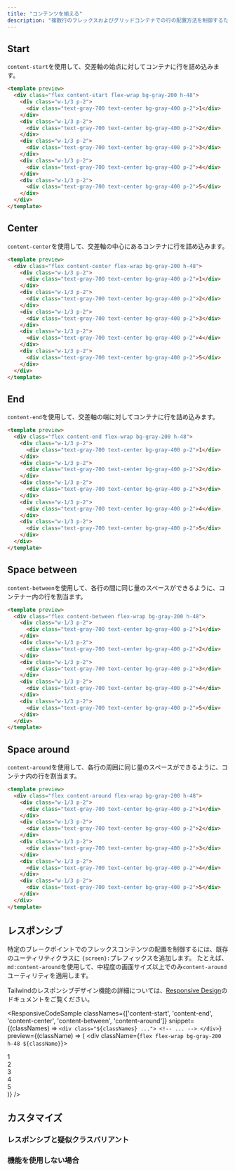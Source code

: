 ```yaml
---
title: "コンテンツを揃える"
description: "複数行のフレックスおよびグリッドコンテナでの行の配置方法を制御するためのユーティリティ。"
---
```




## Start

`content-start`を使用して、交差軸の始点に対してコンテナに行を詰め込みます。

```html
<template preview>
  <div class="flex content-start flex-wrap bg-gray-200 h-48">
    <div class="w-1/3 p-2">
      <div class="text-gray-700 text-center bg-gray-400 p-2">1</div>
    </div>
    <div class="w-1/3 p-2">
      <div class="text-gray-700 text-center bg-gray-400 p-2">2</div>
    </div>
    <div class="w-1/3 p-2">
      <div class="text-gray-700 text-center bg-gray-400 p-2">3</div>
    </div>
    <div class="w-1/3 p-2">
      <div class="text-gray-700 text-center bg-gray-400 p-2">4</div>
    </div>
    <div class="w-1/3 p-2">
      <div class="text-gray-700 text-center bg-gray-400 p-2">5</div>
    </div>
  </div>
</template>
```

## Center

`content-center`を使用して、交差軸の中心にあるコンテナに行を詰め込みます。

```html
<template preview>
  <div class="flex content-center flex-wrap bg-gray-200 h-48">
    <div class="w-1/3 p-2">
      <div class="text-gray-700 text-center bg-gray-400 p-2">1</div>
    </div>
    <div class="w-1/3 p-2">
      <div class="text-gray-700 text-center bg-gray-400 p-2">2</div>
    </div>
    <div class="w-1/3 p-2">
      <div class="text-gray-700 text-center bg-gray-400 p-2">3</div>
    </div>
    <div class="w-1/3 p-2">
      <div class="text-gray-700 text-center bg-gray-400 p-2">4</div>
    </div>
    <div class="w-1/3 p-2">
      <div class="text-gray-700 text-center bg-gray-400 p-2">5</div>
    </div>
  </div>
</template>
```

## End

`content-end`を使用して、交差軸の端に対してコンテナに行を詰め込みます。

```html
<template preview>
  <div class="flex content-end flex-wrap bg-gray-200 h-48">
    <div class="w-1/3 p-2">
      <div class="text-gray-700 text-center bg-gray-400 p-2">1</div>
    </div>
    <div class="w-1/3 p-2">
      <div class="text-gray-700 text-center bg-gray-400 p-2">2</div>
    </div>
    <div class="w-1/3 p-2">
      <div class="text-gray-700 text-center bg-gray-400 p-2">3</div>
    </div>
    <div class="w-1/3 p-2">
      <div class="text-gray-700 text-center bg-gray-400 p-2">4</div>
    </div>
    <div class="w-1/3 p-2">
      <div class="text-gray-700 text-center bg-gray-400 p-2">5</div>
    </div>
  </div>
</template>
```

## Space between

`content-between`を使用して、各行の間に同じ量のスペースができるように、コンテナー内の行を割当ます。

```html
<template preview>
  <div class="flex content-between flex-wrap bg-gray-200 h-48">
    <div class="w-1/3 p-2">
      <div class="text-gray-700 text-center bg-gray-400 p-2">1</div>
    </div>
    <div class="w-1/3 p-2">
      <div class="text-gray-700 text-center bg-gray-400 p-2">2</div>
    </div>
    <div class="w-1/3 p-2">
      <div class="text-gray-700 text-center bg-gray-400 p-2">3</div>
    </div>
    <div class="w-1/3 p-2">
      <div class="text-gray-700 text-center bg-gray-400 p-2">4</div>
    </div>
    <div class="w-1/3 p-2">
      <div class="text-gray-700 text-center bg-gray-400 p-2">5</div>
    </div>
  </div>
</template>
```

## Space around

`content-around`を使用して、各行の周囲に同じ量のスペースができるように、コンテナ内の行を割当ます。

```html
<template preview>
  <div class="flex content-around flex-wrap bg-gray-200 h-48">
    <div class="w-1/3 p-2">
      <div class="text-gray-700 text-center bg-gray-400 p-2">1</div>
    </div>
    <div class="w-1/3 p-2">
      <div class="text-gray-700 text-center bg-gray-400 p-2">2</div>
    </div>
    <div class="w-1/3 p-2">
      <div class="text-gray-700 text-center bg-gray-400 p-2">3</div>
    </div>
    <div class="w-1/3 p-2">
      <div class="text-gray-700 text-center bg-gray-400 p-2">4</div>
    </div>
    <div class="w-1/3 p-2">
      <div class="text-gray-700 text-center bg-gray-400 p-2">5</div>
    </div>
  </div>
</template>
```

## レスポンシブ

特定のブレークポイントでのフレックスコンテンツの配置を制御するには、既存のユーティリティクラスに `{screen}:`プレフィックスを追加します。
たとえば、`md:content-around`を使用して、中程度の画面サイズ以上でのみ`content-around`ユーティリティを適用します。

Tailwindのレスポンシブデザイン機能の詳細については、[Responsive Design](/docs/responsive-design)のドキュメントをご覧ください。

<ResponsiveCodeSample
  classNames={['content-start', 'content-end', 'content-center', 'content-between', 'content-around']}
  snippet={(classNames) => `
    <div class="${classNames} ...">
      <!-- ... -->
    </div>
  `}
  preview={(className) => (
    <div className={`flex flex-wrap bg-gray-200 h-48 ${className}`}>
      <div className="w-1/3 p-2">
        <div className="text-gray-700 text-center bg-gray-400 p-2">1</div>
      </div>
      <div className="w-1/3 p-2">
        <div className="text-gray-700 text-center bg-gray-400 p-2">2</div>
      </div>
      <div className="w-1/3 p-2">
        <div className="text-gray-700 text-center bg-gray-400 p-2">3</div>
      </div>
      <div className="w-1/3 p-2">
        <div className="text-gray-700 text-center bg-gray-400 p-2">4</div>
      </div>
      <div className="w-1/3 p-2">
        <div className="text-gray-700 text-center bg-gray-400 p-2">5</div>
      </div>
    </div>
  )}
/>

## カスタマイズ

### レスポンシブと疑似クラスバリアント

<Variants plugin="alignContent" name="align-content" />

### 機能を使用しない場合

<Disabling plugin="alignContent" name="align-content" />

